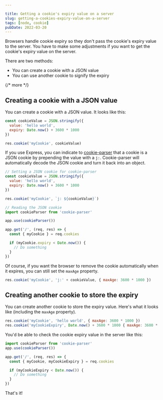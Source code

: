 ```yaml
---

title: Getting a cookie's expiry value on a server
slug: getting-a-cookies-expiry-value-on-a-server
tags: [node, cookie]
pubDate: 2022-03-20
---
```



Browsers handle cookie expiry so they don't pass the cookie's expiry value to the server. You have to make some adjustments if you want to get the cookie's expiry value on the server.

There are two methods:

- You can create a cookie with a JSON value
- You can use another cookie to signify the expiry

{/* more */}

## Creating a cookie with a JSON value

You can create a cookie with a JSON value. It looks like this:

```js
const cookieValue = JSON.stringify({
  value: 'hello world',
  expiry: Date.now() + 3600 * 1000
})

res.cookie('myCookie', cookieValue)
```

If you use Express, you can indicate to [cookie-parser](https://www.npmjs.com/package/cookie-parser) that a cookie is a JSON cookie by prepending the value with a `j:`. Cookie-parser will automatically decode the JSON cookie and turn it back into an object.

```js
// Setting a JSON cookie for cookie-parser
const cookieValue = JSON.stringify({
  value: 'hello world',
  expiry: Date.now() + 3600 * 1000
})

res.cookie('myCookie', `j: ${cookieValue}`)
```

```js
// Reading the JSON cookie
import cookieParser from 'cookie-parser'

app.use(cookieParser())

app.get('/', (req, res) => {
  const { myCookie } = req.cookies

  if (myCookie.expiry < Date.now()) {
    // Do something
  }
})
```

Of course, if you want the browser to remove the cookie automatically when it expires, you can still set the `maxAge` property.

```js
res.cookie('myCookie', 'j:' + cookieValue, { maxAge: 3600 * 1000 })
```

## Creating another cookie to store the expiry

You can create another cookie to store the expiry value. Here's what it looks like (including the `maxAge` property).

```js
res.cookie('myCookie', 'hello world', { maxAge: 3600 * 1000 })
res.cookie('myCookieExpiry', Date.now() + 3600 * 1000 { maxAge: 3600 * 1000 })
```

You'd be able to check the cookie expiry value in the server like this:

```js
import cookieParser from 'cookie-parser'
app.use(cookieParser())

app.get('/', (req, res) => {
  const { myCookie, myCookieExpiry } = req.cookies

  if (myCookieExpiry < Date.now()) {
    // Do something
  }
})
```

That's it!
